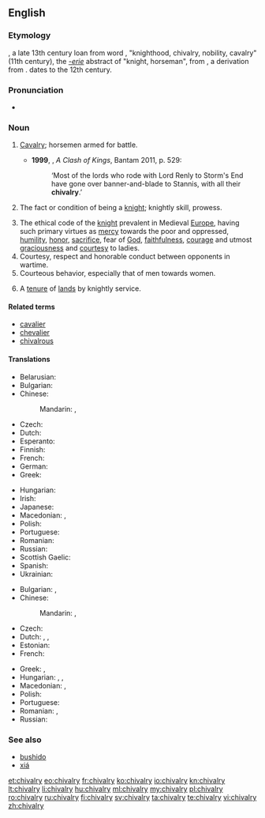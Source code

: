 ==English==
{{wikipedia}}

===Etymology===
{{etyl|enm|en}} {{term|chivalrie|lang=enm}}, a late 13th century loan from  {{etyl|fro|en}} word {{term|chevalerie|lang=fro}}, "knighthood, chivalry, nobility, cavalry" (11th century), the ''[[-erie]]''  abstract  of {{term|chevaler|lang=fro}} "knight, horseman", from  {{etyl|ML.|en}} {{term|caballarius||horseman, knight|lang=la}}, a derivation from  {{term|caballus||horse|lang=la}}.
{{etyl|ML.|en}} {{term|caballaria||knighthood, status or fief of a knight|lang=la}} dates to the 12th century.

===Pronunciation===
* {{IPA|/ˈʃɪvəlri/}}

===Noun===
{{en-noun|-|chivalries}}

# {{context|now|_|rare|historical|lang=en}} [[cavalry|Cavalry]]; horsemen armed for battle.
#* '''1999''', {{w|George RR Martin}}, ''A Clash of Kings'', Bantam 2011, p. 529:
#*: ‘Most of the lords who rode with Lord Renly to Storm's End have gone over banner-and-blade to Stannis, with all their '''chivalry'''.’
# {{context|obsolete|lang=en}} The fact or condition of being a [[knight]]; knightly skill, prowess.
# The ethical code of the [[knight]] prevalent in Medieval [[Europe]], having such primary virtues as [[mercy]] towards the poor and oppressed, [[humility]], [[honor]], [[sacrifice]], fear of [[God]], [[faithfulness]], [[courage]] and utmost [[graciousness]] and [[courtesy]] to ladies.
# Courtesy, respect and honorable conduct between opponents in wartime.
# Courteous behavior, especially that of men towards women.
# {{cx|UK|legal|historical|lang=en}} A [[tenure]] of [[land]]s by knightly service.

====Related terms====
* [[cavalier]]
* [[chevalier]]
* [[chivalrous]]

====Translations====
{{trans-top|ethical code}}
* Belarusian: {{t|be|рыцарства|n|tr=rýcarstva|sc=Cyrl}}
* Bulgarian: {{t|bg|рицарство|n|tr=rícarstvo}}
* Chinese:
*: Mandarin: {{t+|cmn|騎士氣概|sc=Hani}}, {{t|cmn|骑士气概|tr=qíshì qìgài|sc=Hani}}
* Czech: {{t|cs|rytířství|n}}
* Dutch: {{t|nl|ridderschap}}
* Esperanto: {{t|eo|kavalireco}}
* Finnish: {{t|fi|ritarillisuus}}
* French: {{t+|fr|chevalerie|f}}
* German: {{t+|de|Ritterlichkeit|f}}
* Greek: {{t+|el|ιπποσύνη|f|tr=ipposýni|sc=Grek}}
{{trans-mid}}
* Hungarian: {{t+|hu|lovagiasság}}
* Irish: {{t|ga|ridireacht|f}}
* Japanese: {{t|ja|騎士道|tr=きしどう, kishidō|sc=Jpan}}
* Macedonian: {{t|mk|витештво|n|tr=víteštvo}}, {{t|mk|рицарство|n|tr=rícarstvo|sc=Cyrl}}
* Polish: {{t+|pl|rycerskość|f}}
* Portuguese: {{t|pt|cavalheirismo|m}}
* Romanian: {{t+|ro|cavalerie|f}}
* Russian: {{t+|ru|рыцарство|n|tr=rýcarstvo|sc=Cyrl}}
* Scottish Gaelic: {{t|gd|ridireachd|f}}
* Spanish: {{t+|es|caballerosidad|f}}
* Ukrainian: {{t|uk|лицарство|n|tr=lýcarstvo|sc=Cyrl}}
{{trans-bottom}}

{{trans-top|Courteous behavior, especially that of men towards women}}
* Bulgarian: {{t|bg|галантност|f|tr=galántnost}}, {{t+|bg|кавалерство|n|tr=kavalérstvo}}
* Chinese:
*: Mandarin: {{t|cmn|義俠|sc=Hani}}, {{t+|cmn|义侠|tr=yìxiá|sc=Hani}}
* Czech: {{t|cs|galantnost|f}}
* Dutch: {{t|nl|ridderlijkheid|f}}, {{t|nl|hoofsheid|f}}, {{t|nl|galanterie|f}}
* Estonian: {{t|et|rüütellikkus}}
* French: {{t+|fr|galanterie|f}}
{{trans-mid}}
* Greek: {{t+|el|ιπποτισμός|m|tr=ippotismós|sc=Grek}}, {{t+|el|ευγένεια|f|tr=evgéneia|sc=Grek}}
* Hungarian: {{t+|hu|lovagiasság}}, {{t+|hu|önzetlenség}}, {{t+|hu|udvariasság}}
* Macedonian: {{t|mk|кавалерство|n|tr=kavalérstvo}}, {{t|mk|галантност|f|tr=galántnost}}
* Polish: {{t+|pl|rycerskość|f}}
* Portuguese: {{t|pt|cavalheirismo}}
* Romanian: {{t+|ro|cavalerism|n}}, {{t+|ro|galanterie|f}}
* Russian: {{t+|ru|галантность|f|tr=galántnostʹ|sc=Cyrl}}
{{trans-bottom}}

===See also===
* [[bushido]]
* [[xiá]]

[[et:chivalry]]
[[eo:chivalry]]
[[fr:chivalry]]
[[ko:chivalry]]
[[io:chivalry]]
[[kn:chivalry]]
[[lt:chivalry]]
[[li:chivalry]]
[[hu:chivalry]]
[[ml:chivalry]]
[[my:chivalry]]
[[pl:chivalry]]
[[ro:chivalry]]
[[ru:chivalry]]
[[fi:chivalry]]
[[sv:chivalry]]
[[ta:chivalry]]
[[te:chivalry]]
[[vi:chivalry]]
[[zh:chivalry]]